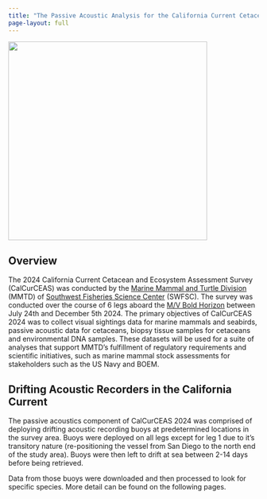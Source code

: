 ```yaml
---
title: "The Passive Acoustic Analysis for the California Current Cetacean and Ecosystem Assessment Survey (CalCurCEAS)"
page-layout: full
---
```


![](content/images/CalCurCEAS_logo.JPG){fig-align="center" width="400"}

## Overview

The 2024 California Current Cetacean and Ecosystem Assessment Survey (CalCurCEAS) was conducted by the [Marine Mammal and Turtle Division](https://www.fisheries.noaa.gov/about/marine-mammal-and-turtle-division-southwest-fisheries-science-center) (MMTD) of [Southwest Fisheries Science Center](https://www.fisheries.noaa.gov/about/southwest-fisheries-science-center) (SWFSC). The survey was conducted over the course of 6 legs aboard the [M/V Bold Horizon](http://www.eclipse.us.com/pdfs/MV_bold_horizon.pdf) between July 24th and December 5th 2024. The primary objectives of CalCurCEAS 2024 was to collect visual sightings data for marine mammals and seabirds, passive acoustic data for cetaceans, biopsy tissue samples for cetaceans and environmental DNA samples. These datasets will be used for a suite of analyses that support MMTD's fulfillment of regulatory requirements and scientific initiatives, such as marine mammal stock assessments for stakeholders such as the US Navy and BOEM.

## Drifting Acoustic Recorders in the California Current

The passive acoustics component of CalCurCEAS 2024 was comprised of deploying drifting acoustic recording buoys at predetermined locations in the survey area. Buoys were deployed on all legs except for leg 1 due to it's transitory nature (re-positioning the vessel from San Diego to the north end of the study area). Buoys were then left to drift at sea between 2-14 days before being retrieved.

Data from those buoys were downloaded and then processed to look for specific species. More detail can be found on the following pages.
